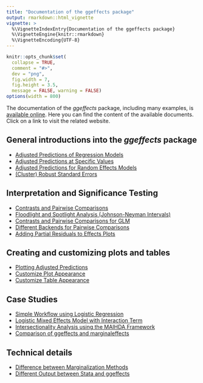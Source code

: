 ```yaml
---
title: "Documentation of the ggeffects package"
output: rmarkdown::html_vignette
vignette: >
  %\VignetteIndexEntry{Documentation of the ggeffects package}
  %\VignetteEngine{knitr::rmarkdown}
  %\VignetteEncoding{UTF-8}
---
```


```r
knitr::opts_chunk$set(
  collapse = TRUE,
  comment = "#>",
  dev = "png",
  fig.width = 7,
  fig.height = 3.5,
  message = FALSE, warning = FALSE)
options(width = 800)
```

The documentation of the *ggeffects* package, including many examples, is [available online](https://strengejacke.github.io/ggeffects/). Here you can find the content of the available documents. Click on a link to visit the related website.

## General introductions into the *ggeffects* package

- [Adjusted Predictions of Regression Models](https://strengejacke.github.io/ggeffects/articles/ggeffects.html)
- [Adjusted Predictions at Specific Values](https://strengejacke.github.io/ggeffects/articles/introduction_effectsatvalues.html)
- [Adjusted Predictions for Random Effects Models](https://strengejacke.github.io/ggeffects/articles/introduction_randomeffects.html)
- [(Cluster) Robust Standard Errors](https://strengejacke.github.io/ggeffects/articles/practical_robustestimation.html)

## Interpretation and Significance Testing

- [Contrasts and Pairwise Comparisons](https://strengejacke.github.io/ggeffects/articles/introduction_comparisons_1.html)
- [Floodlight and Spotlight Analysis (Johnson-Neyman Intervals)](https://strengejacke.github.io/ggeffects/articles/introduction_comparisons_2.html)
- [Contrasts and Pairwise Comparisons for GLM](https://strengejacke.github.io/ggeffects/articles/introduction_comparisons_3.html)
- [Different Backends for Pairwise Comparisons](https://strengejacke.github.io/ggeffects/articles/introduction_comparisons_4.html)
- [Adding Partial Residuals to Effects Plots](https://strengejacke.github.io/ggeffects/articles/introduction_partial_residuals.html)

## Creating and customizing plots and tables

- [Plotting Adjusted Predictions](https://strengejacke.github.io/ggeffects/articles/introduction_plotmethod.html)
- [Customize Plot Appearance](https://strengejacke.github.io/ggeffects/articles/introduction_plotcustomize.html)
- [Customize Table Appearance](https://strengejacke.github.io/ggeffects/articles/introduction_print.html)

## Case Studies

- [Simple Workflow using Logistic Regression](https://strengejacke.github.io/ggeffects/articles/practical_glm_workflow.html)
- [Logistic Mixed Effects Model with Interaction Term](https://strengejacke.github.io/ggeffects/articles/practical_logisticmixedmodel.html)
- [Intersectionality Analysis using the MAIHDA Framework](https://strengejacke.github.io/ggeffects/articles/practical_intersectionality.html)
- [Comparison of ggeffects and marginaleffects](https://strengejacke.github.io/ggeffects/articles/practical_marginaleffects_pkg.html)

## Technical details

- [Difference between Marginalization Methods](https://strengejacke.github.io/ggeffects/articles/technical_differencepredictemmeans.html)
- [Different Output between Stata and ggeffects](https://strengejacke.github.io/ggeffects/articles/technical_stata.html)

